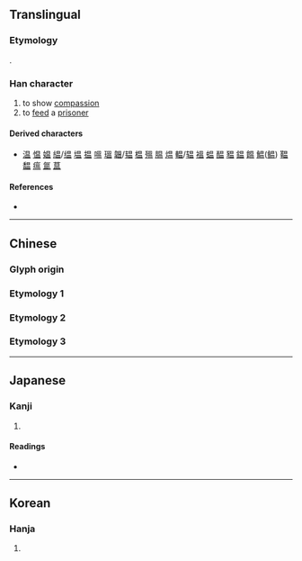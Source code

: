 {{also|𥁕}}
{{character info/new}}
==Translingual==

===Etymology===
{{Han simp|𥁕|f=囚|t=日}}.

===Han character===
{{Han char|rn=72|rad=日|as=04|sn=9|four=|canj=ABT|ids=⿱日皿}}

# to show [[compassion]]
# to [[feed]] a [[prisoner]]

====Derived characters====
* [[温]] [[愠]] [[媪]] [[緼]]/[[缊]] [[塭]] [[揾]] [[嗢]] [[瑥]] [[韞]]/[[韫]] [[榅]] [[殟]] [[腽]] [[煴]] [[輼]]/[[辒]] [[褞]] [[蝹]] [[醖]] [[豱]] [[鎾]] [[饂]] [[鰛]]([[鳁]]) [[鞰]] [[馧]] [[瘟]] [[氲]] [[蒀]]

====References====
* {{Han ref|kx=0494.090|dkj=13870|dj=0859.030|hdz=21500.090|uh=6637|ud=26167}}

----

==Chinese==

===Glyph origin===
{{Han etym}}

===Etymology 1===
{{zh-see|𥁕|sv}}

===Etymology 2===
{{zh-see|溫|v}}

===Etymology 3===
{{zh-see|𣌬|v}}

----

==Japanese==

===Kanji===
{{ja-kanji|grade=|rs=日05}}

# {{defn|lang=ja|sort=日05}}

====Readings====
* {{ja-readings|on=[[おん]] (on)|kun=[[めぐむ]] (megumu)}}

----

==Korean==

===Hanja===
{{ko-hanja|hangeul=온|eumhun=|rv=on|mr=on|y=on}}

# {{defn|lang=ko|sort=日05}}